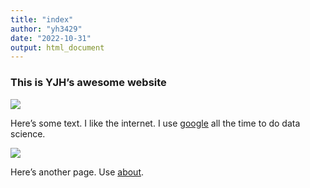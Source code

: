 ```yaml
---
title: "index"
author: "yh3429"
date: "2022-10-31"
output: html_document
---
```


### This is YJH's awesome website

![](https://media.giphy.com/media/drXGoW1iudhKw/giphy.gif)

Here's some text. I like the internet. I use [google](https://www.google.com/) all the time to do data science.

<img src="image/beauty.jpg" style="longth：80%"> 

Here's another page.
Use [about](about.html).
